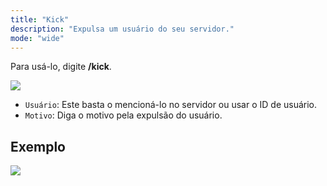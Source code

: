 ```yaml
---
title: "Kick"
description: "Expulsa um usuário do seu servidor."
mode: "wide"
---
```


Para usá-lo, digite **/kick**.

<img
  src="https://i.imgur.com/sxfQtBR.png"
  className="mx-auto"
/>

- `Usuário`: Este basta o mencioná-lo no servidor ou usar o ID de usuário.
- `Motivo`: Diga o motivo pela expulsão do usuário.

## Exemplo

<img
  src="https://i.imgur.com/TjUqteQ.png"
  className="mx-auto"
/>